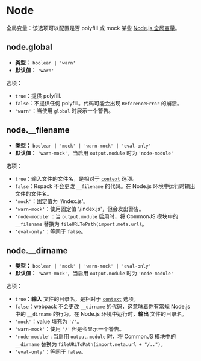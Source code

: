
<WebpackLicense from="https://webpack.docschina.org/configuration/node/" />

# Node

全局变量：该选项可以配置是否 polyfill 或 mock 某些 [Node.js 全局变量](https://nodejs.org/docs/latest/api/globals.html)。

## node.global

- **类型：** `boolean | 'warn'`
- **默认值：** `'warn'`

选项：

- `true`：提供 polyfill.
- `false`：不提供任何 polyfill。代码可能会出现 `ReferenceError` 的崩溃。
- `'warn'`：当使用 `global` 时展示一个警告。

## node.\_\_filename

- **类型：** `boolean | 'mock' | 'warn-mock' | 'eval-only'`
- **默认值：** `'warn-mock'`，当启用 `output.module` 时为 `'node-module'`

选项：

- `true`：输入文件的文件名，是相对于 [`context`](/config/context) 选项。
- `false`：Rspack 不会更改 `__filename` 的代码。在 Node.js 环境中运行时输出文件的文件名。
- `'mock'`：固定值为 '/index.js'。
- `'warn-mock'`：使用固定值 '/index.js'，但会发出警告。
- `'node-module'`：当 `output.module` 启用时，将 CommonJS 模块中的 `__filename` 替换为 `fileURLToPath(import.meta.url)`。
- `'eval-only'`：等同于 `false`。

## node.\_\_dirname

- **类型：** `boolean | 'mock' | 'warn-mock' | 'eval-only'`
- **默认值：** `'warn-mock'`，当启用 `output.module` 时为 `'node-module'`

选项：

- `true`：**输入** 文件的目录名，是相对于 [`context`](/config/context) 选项。
- `false`：webpack 不会更改 `__dirname` 的代码，这意味着你有常规 Node.js 中的 `__dirname` 的行为。在 Node.js 环境中运行时，**输出** 文件的目录名。
- `'mock'`：value 填充为 `'/'`。
- `'warn-mock'`：使用 `'/'` 但是会显示一个警告。
- `'node-module'`: 当启用 `output.module` 时，将 CommonJS 模块中的 `__dirname` 替换为 `fileURLToPath(import.meta.url + "/..")`。
- `'eval-only'`：等同于 `false`。
